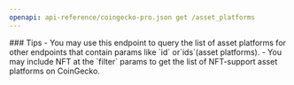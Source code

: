 ```yaml
---
openapi: api-reference/coingecko-pro.json get /asset_platforms
---
```


<Tip>
### Tips
- You may use this endpoint to query the list of asset platforms for other endpoints that contain params like `id` or`ids`(asset platforms).
- You may include NFT at the `filter` params to get the list of NFT-support asset platforms on CoinGecko.
</Tip>